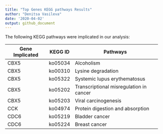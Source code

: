 ```yaml
---
title: "Top Genes KEGG pathways Results"
author: "Denitsa Vasileva"
date: '2020-04-02'
output: github_document
---
```

The following KEGG pathways were implicated in our analysis:

|**Gene Implicated**   | **KEGG ID**  | **Pathways**  |
|---|---|---|
| CBX5  | ko05034   | Alcoholism  |
|CBX5   | ko00310  |Lysine degradation   |
|CBX5  | ko05322  |Systemic lupus erythematosus   |
|CBX5   |ko05202   |Transcriptional misregulation in cancer   |
|CBX5   |ko05203   |Viral carcinogenesis   |
|CCK   |ko04974   | Protein digestion and absorption  |
| CDC6  |ko05219   | Bladder cancer  |
| CDC6  |ko05224   | Breast cancer  |
